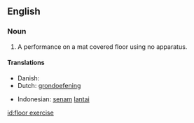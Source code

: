 ==English==

===Noun===
{{en-noun|head=[[floor]] [[exercise]]}}

# {{context|gymnastics|lang=en}} A performance on a mat covered floor using no apparatus.

====Translations====
{{trans-top|gymnastics without apparatus}}
*Danish: {{t|da|gulvøvelse}}
*Dutch: [[grondoefening]]
{{trans-mid}}
*Indonesian: [[senam]] [[lantai]]
{{trans-bottom}}
[[id:floor exercise]]